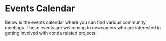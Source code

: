 # Events Calendar

Below is the events calendar where you can find various community meetings. These events are welcoming to newcomers
who are interested in getting involved with conda related projects:


<GoogleCalendar />
